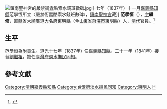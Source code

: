 [[File:鎮南聖神宮的嚴禁衙蠹酷索水錢班數碑.jpg|thumb]]十七年（1837年）十一月[[嘉義縣_(清朝)|嘉義縣]][[知縣|知縣]]范學恆所立〈嚴禁衙蠹酷索水錢班數碑〉，[[鎮南聖神宮|鎮南聖神宮]]藏]]
'''范學恒'''（{{bd|？||？||}}），[[表字|字]]'''繼修'''，[[直隸省|直隸省]][[大順廣道|大順廣道]][[大名府|大名府]][[東明縣|東明縣]]（今[[山東省|山東省]][[菏澤市|菏澤市]][[東明縣|東明縣]]）人，[[清代|清代]]官員。<ref name="重修台灣省通志">{{cite book|author=[[劉寧顏|劉寧顏]]|title=《[[重修台灣省通志|重修台灣省通志]]》|year=1994年 |publisher=[[臺灣省文獻委員會|臺灣省文獻委員會]] |place=[[南投縣|南投縣]]}}</ref>

== 生平 ==
范學恒為[[附貢生|附貢生]]。[[道光|道光]]十七年（1837年）任[[嘉義縣|嘉義縣]][[知縣|知縣]]。二十一年（1841年）接替[[劉繼祖|劉繼祖]]，擔任[[臺灣府淡水撫民同知|臺灣府淡水撫民同知]]。

==參考文獻==
{{reflist}}

{{start box}}
{{s-off}}
{{s-before|[[陳文起|陳文起]]}}
{{s-title|[[福建省_(清)|福建省]][[臺灣府|臺灣府]][[嘉義縣|嘉義縣]][[知縣|知縣]]|<small>道光十七年－？<br>（1837年－？）</small>}}
{{s-after|[[魏彥儀|魏彥儀]]}}
{{s-before|[[劉繼祖|劉繼祖]]}}
{{s-title|福建省[[臺灣府淡水撫民同知|臺灣府淡水撫民同知]]|<small>道光二十一年<br>（1841年）</small>}}
{{s-after|[[曹謹|曹謹]]}}
{{end box}}

{{DEFAULTSORT:Fan范}}
[[Category:清朝嘉義縣知縣|Category:清朝嘉義縣知縣]]
[[Category:台灣府淡水撫民同知|Category:台灣府淡水撫民同知]]
[[Category:東明人|Category:東明人]]
[[Category:范姓|H]]